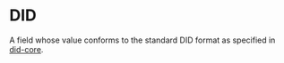 # DID

A field whose value conforms to the standard DID format as specified in
[did-core](https://www.w3.org/TR/did-core/).
